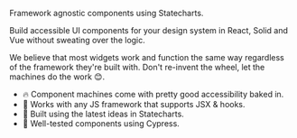 Framework agnostic components using Statecharts.

Build accessible UI components for your design system in React, Solid and Vue
without sweating over the logic.

We believe that most widgets work and function the same way regardless of the
framework they're built with. Don't re-invent the wheel, let the machines do the
work 😊.

- 🔥 Component machines come with pretty good accessibility baked in.
- 🦄 Works with any JS framework that supports JSX & hooks.
- 🌳 Built using the latest ideas in Statecharts.
- 🧪 Well-tested components using Cypress.
